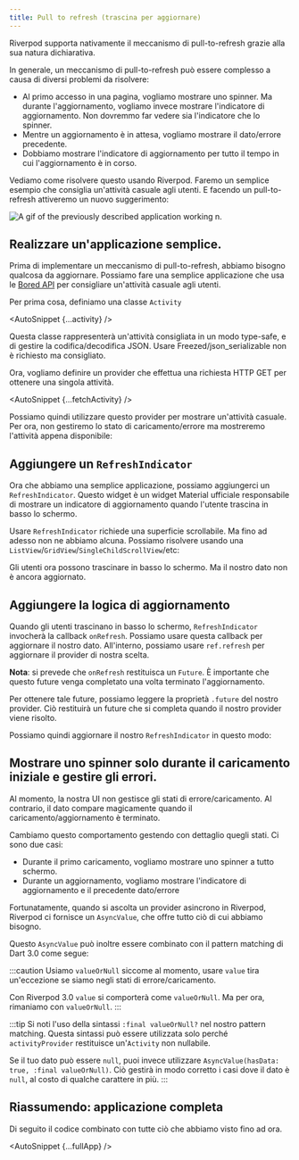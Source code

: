 ```yaml
---
title: Pull to refresh (trascina per aggiornare)
---
```



Riverpod supporta nativamente il meccanismo di pull-to-refresh grazie alla sua natura dichiarativa.

In generale, un meccanismo di pull-to-refresh può essere complesso a causa di diversi 
problemi da risolvere:

- Al primo accesso in una pagina, vogliamo mostrare uno spinner.
  Ma durante l'aggiornamento, vogliamo invece mostrare l'indicatore di aggiornamento.
  Non dovremmo far vedere sia l'indicatore che lo spinner.
- Mentre un aggiornamento è in attesa, vogliamo mostrare il dato/errore precedente.
- Dobbiamo mostrare l'indicatore di aggiornamento per tutto il tempo in cui l'aggiornamento è in corso.

Vediamo come risolvere questo usando Riverpod.
Faremo un semplice esempio che consiglia un'attività casuale agli utenti.
E facendo un pull-to-refresh attiveremo un nuovo suggerimento:

<img
  alt="A gif of the previously described application working"
  src="/img/case_studies/pull_to_refresh/app.gif"
/>
n.
## Realizzare un'applicazione semplice.

Prima di implementare un meccanismo di pull-to-refresh, abbiamo bisogno qualcosa da aggiornare.
Possiamo fare una semplice applicazione che usa le [Bored API](https://www.boredapi.com/) 
per consigliare un'attività casuale agli utenti.

Per prima cosa, definiamo una classe `Activity`

<AutoSnippet {...activity} />

Questa classe rappresenterà un'attività consigliata in un modo type-safe, 
e di gestire la codifica/decodifica JSON.
Usare Freezed/json_serializable non è richiesto ma consigliato.

Ora, vogliamo definire un provider che effettua una richiesta HTTP GET per 
ottenere una singola attività.

<AutoSnippet {...fetchActivity} />

Possiamo quindi utilizzare questo provider per mostrare un'attività casuale.
Per ora, non gestiremo lo stato di caricamento/errore ma mostreremo l'attività appena disponibile:

<AutoSnippet raw={displayActivity} />

## Aggiungere un `RefreshIndicator`

Ora che abbiamo una semplice applicazione, possiamo aggiungerci un `RefreshIndicator`.
Questo widget è un widget Material ufficiale responsabile di mostrare un indicatore di aggiornamento 
quando l'utente trascina in basso lo schermo.

Usare `RefreshIndicator` richiede una superficie scrollabile. Ma fino ad adesso non ne abbiamo alcuna.
Possiamo risolvere usando una `ListView`/`GridView`/`SingleChildScrollView`/etc:

<AutoSnippet raw={displayActivity2} />

Gli utenti ora possono trascinare in basso lo schermo. Ma il nostro dato non è ancora aggiornato.

## Aggiungere la logica di aggiornamento

Quando gli utenti trascinano in basso lo schermo, `RefreshIndicator` invocherà 
la callback `onRefresh`. Possiamo usare questa callback per aggiornare il nostro dato. 
All'interno, possiamo usare `ref.refresh` per aggiornare il provider di nostra scelta.

**Nota**: si prevede che `onRefresh` restituisca un `Future`.
È importante che questo future venga completato una volta terminato l'aggiornamento.

Per ottenere tale future, possiamo leggere la proprietà `.future` del nostro provider.
Ciò restituirà un future che si completa quando il nostro provider viene risolto.

Possiamo quindi aggiornare il nostro `RefreshIndicator` in questo modo:

<AutoSnippet raw={displayActivity3} />

## Mostrare uno spinner solo durante il caricamento iniziale e gestire gli errori.

Al momento, la nostra UI non gestisce gli stati di errore/caricamento.
Al contrario, il dato compare magicamente quando il caricamento/aggiornamento è terminato.

Cambiamo questo comportamento gestendo con dettaglio quegli stati. Ci sono due
casi:

- Durante il primo caricamento, vogliamo mostrare uno spinner a tutto schermo.
- Durante un aggiornamento, vogliamo mostrare l'indicatore di aggiornamento
  e il precedente dato/errore

Fortunatamente, quando si ascolta un provider asincrono in Riverpod, 
Riverpod ci fornisce un `AsyncValue`, che offre tutto ciò di cui abbiamo bisogno.

Questo `AsyncValue` può inoltre essere combinato con il pattern matching di Dart 3.0 come segue:

<AutoSnippet raw={displayActivity4} />

:::caution
Usiamo `valueOrNull` siccome al momento, usare `value` tira un'eccezione 
se siamo negli stati di errore/caricamento.

Con Riverpod 3.0 `value` si comporterà come `valueOrNull`.
Ma per ora, rimaniamo con `valueOrNull`.
:::

:::tip
Si noti l'uso della sintassi `:final valueOrNull?` nel nostro pattern matching.
Questa sintassi può essere utilizzata solo perché `activityProvider` restituisce 
un'`Activity` non nullabile.

Se il tuo dato può essere `null`, puoi invece utilizzare `AsyncValue(hasData: true, :final valueOrNull)`.
Ciò gestirà in modo corretto i casi dove il dato è `null`, al costo di qualche carattere in più.
:::

## Riassumendo: applicazione completa

Di seguito il codice combinato con tutte ciò che abbiamo visto fino ad ora.

<AutoSnippet {...fullApp} />
